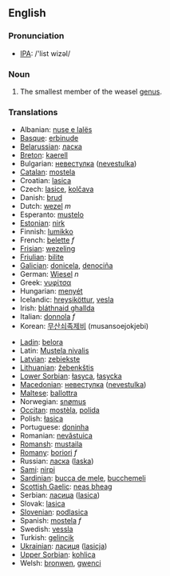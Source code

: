 ==English==

===Pronunciation===
*[[w:IPA|IPA]]: /'list wizəl/

===Noun===
{{wikipedia}}
{{en-noun|sg=[[least]] [[weasel]]}}

# The smallest member of the weasel [[genus]].

===Translations===
{{top}}
*Albanian: [[nuse e lalës]]
*[[Basque]]: [[erbinude]]
*[[Belarussian]]: [[ласка]]
*[[Breton]]: [[kaerell]]
*Bulgarian: [[невестулка]] ([[nevestulka]])
*[[Catalan]]: [[mostela]]
*Croatian: [[lasica]]
*Czech: [[lasice]], [[kolčava]]
*Danish: [[brud]]
*Dutch: [[wezel]] ''m''
*Esperanto: [[mustelo]]
*[[Estonian]]: [[nirk]]
*Finnish: [[lumikko]]
*French: [[belette]] ''f''
*[[Frisian]]: [[wezeling]]
*[[Friulian]]: [[bilite]]
*[[Galician]]: [[donicela]], [[denociña]]
*German: [[Wiesel]] ''n''
*Greek: [[νυφίτσα]] '' ''
*Hungarian: [[menyét]]
*Icelandic: [[hreysiköttur]], [[vesla]]
*Irish: [[bláthnaid ghallda]]
*Italian: [[donnola]] ''f''
*Korean: [[무산쇠족제비]] (musansoejokjebi)
{{mid}}
*[[Ladin]]: [[belora]]
*Latin: [[Mustela nivalis]] '' ''
*[[Latvian]]: [[zebiekste]]
*[[Lithuanian]]: [[žebenkštis]]
*[[Lower Sorbian]]: [[łasyca]], [[łasycka]]
*[[Macedonian]]: [[невестулка]] ([[nevestulka]])
*[[Maltese]]: [[ballottra]]
*Norwegian: [[snømus]]
*[[Occitan]]: [[mostèla]], [[polida]]
*Polish: [[łasica]] '' ''
*Portuguese: [[doninha]]
*Romanian: [[nevăstuica]]
*[[Romansh]]: [[mustaila]]
*[[Romany]]: [[boriori]] ''f''
*Russian: [[ласка]] ([[laska]]) '' ''
*[[Sami]]: [[nirpi]]
*[[Sardinian]]: [[bucca de mele]], [[bucchemeli]]
*[[Scottish Gaelic]]: [[neas bheag]]
*Serbian: [[ласица]] ([[lasica]])
*Slovak: [[lasica]]
*[[Slovenian]]: [[podlasica]]
*Spanish: [[mostela]] ''f''
*Swedish: [[vessla]]
*Turkish: [[gelincik]]
*[[Ukrainian]]: [[ласиця]] ([[lasicja]])
*[[Upper Sorbian]]: [[kohlica]]
*Welsh: [[bronwen]], [[gwenci]]
{{bottom}}